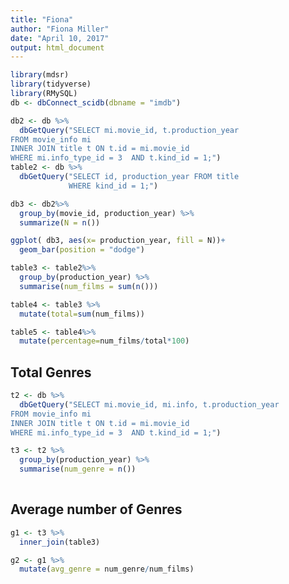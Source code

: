 ```yaml
---
title: "Fiona"
author: "Fiona Miller"
date: "April 10, 2017"
output: html_document
---
```


```r
library(mdsr)
library(tidyverse)
library(RMySQL)
db <- dbConnect_scidb(dbname = "imdb")
```


```r
db2 <- db %>%
  dbGetQuery("SELECT mi.movie_id, t.production_year 
FROM movie_info mi
INNER JOIN title t ON t.id = mi.movie_id
WHERE mi.info_type_id = 3  AND t.kind_id = 1;") 
table2 <- db %>%
  dbGetQuery("SELECT id, production_year FROM title
             WHERE kind_id = 1;") 
```

```r
db3 <- db2%>%
  group_by(movie_id, production_year) %>%
  summarize(N = n())
```

```r
ggplot( db3, aes(x= production_year, fill = N))+
  geom_bar(position = "dodge")
```

```r
table3 <- table2%>%
  group_by(production_year) %>%
  summarise(num_films = sum(n()))
```

```r
table4 <- table3 %>%
  mutate(total=sum(num_films))
```

```r
table5 <- table4%>%
  mutate(percentage=num_films/total*100)
```

## Total Genres
```r
t2 <- db %>%
  dbGetQuery("SELECT mi.movie_id, mi.info, t.production_year 
FROM movie_info mi
INNER JOIN title t ON t.id = mi.movie_id
WHERE mi.info_type_id = 3  AND t.kind_id = 1;") 
```

```r
t3 <- t2 %>%
  group_by(production_year) %>%
  summarise(num_genre = n())
  
```

## Average number of Genres
```r
g1 <- t3 %>%
  inner_join(table3)
```

```r
g2 <- g1 %>%
  mutate(avg_genre = num_genre/num_films)
```
